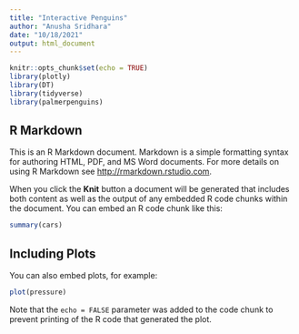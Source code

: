 ```yaml
---
title: "Interactive Penguins"
author: "Anusha Sridhara"
date: "10/18/2021"
output: html_document
---
```


```r
knitr::opts_chunk$set(echo = TRUE)
library(plotly)
library(DT)
library(tidyverse)
library(palmerpenguins)
```

## R Markdown

This is an R Markdown document. Markdown is a simple formatting syntax for authoring HTML, PDF, and MS Word documents. For more details on using R Markdown see <http://rmarkdown.rstudio.com>.

When you click the **Knit** button a document will be generated that includes both content as well as the output of any embedded R code chunks within the document. You can embed an R code chunk like this:

```r
summary(cars)
```

## Including Plots

You can also embed plots, for example:

```r
plot(pressure)
```

Note that the `echo = FALSE` parameter was added to the code chunk to prevent printing of the R code that generated the plot.
